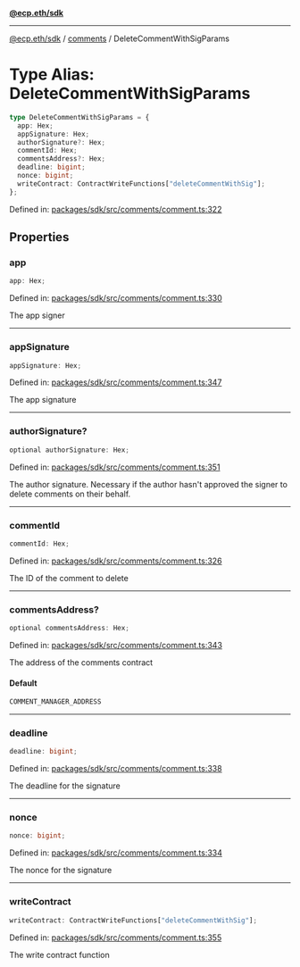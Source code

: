 [**@ecp.eth/sdk**](../../index.mdx)

***

[@ecp.eth/sdk](/sdk-reference/index.mdx) / [comments](/sdk-reference/comments/index.mdx) / DeleteCommentWithSigParams

# Type Alias: DeleteCommentWithSigParams

```ts
type DeleteCommentWithSigParams = {
  app: Hex;
  appSignature: Hex;
  authorSignature?: Hex;
  commentId: Hex;
  commentsAddress?: Hex;
  deadline: bigint;
  nonce: bigint;
  writeContract: ContractWriteFunctions["deleteCommentWithSig"];
};
```

Defined in: [packages/sdk/src/comments/comment.ts:322](https://github.com/ecp-eth/comments-monorepo/blob/main/packages/sdk/src/comments/comment.ts#L322)

## Properties

### app

```ts
app: Hex;
```

Defined in: [packages/sdk/src/comments/comment.ts:330](https://github.com/ecp-eth/comments-monorepo/blob/main/packages/sdk/src/comments/comment.ts#L330)

The app signer

***

### appSignature

```ts
appSignature: Hex;
```

Defined in: [packages/sdk/src/comments/comment.ts:347](https://github.com/ecp-eth/comments-monorepo/blob/main/packages/sdk/src/comments/comment.ts#L347)

The app signature

***

### authorSignature?

```ts
optional authorSignature: Hex;
```

Defined in: [packages/sdk/src/comments/comment.ts:351](https://github.com/ecp-eth/comments-monorepo/blob/main/packages/sdk/src/comments/comment.ts#L351)

The author signature. Necessary if the author hasn't approved the signer to delete comments on their behalf.

***

### commentId

```ts
commentId: Hex;
```

Defined in: [packages/sdk/src/comments/comment.ts:326](https://github.com/ecp-eth/comments-monorepo/blob/main/packages/sdk/src/comments/comment.ts#L326)

The ID of the comment to delete

***

### commentsAddress?

```ts
optional commentsAddress: Hex;
```

Defined in: [packages/sdk/src/comments/comment.ts:343](https://github.com/ecp-eth/comments-monorepo/blob/main/packages/sdk/src/comments/comment.ts#L343)

The address of the comments contract

#### Default

```ts
COMMENT_MANAGER_ADDRESS
```

***

### deadline

```ts
deadline: bigint;
```

Defined in: [packages/sdk/src/comments/comment.ts:338](https://github.com/ecp-eth/comments-monorepo/blob/main/packages/sdk/src/comments/comment.ts#L338)

The deadline for the signature

***

### nonce

```ts
nonce: bigint;
```

Defined in: [packages/sdk/src/comments/comment.ts:334](https://github.com/ecp-eth/comments-monorepo/blob/main/packages/sdk/src/comments/comment.ts#L334)

The nonce for the signature

***

### writeContract

```ts
writeContract: ContractWriteFunctions["deleteCommentWithSig"];
```

Defined in: [packages/sdk/src/comments/comment.ts:355](https://github.com/ecp-eth/comments-monorepo/blob/main/packages/sdk/src/comments/comment.ts#L355)

The write contract function
